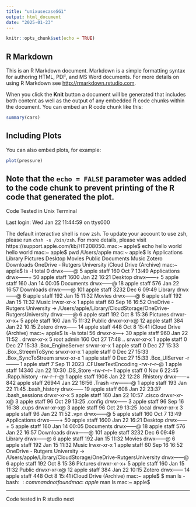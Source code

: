 ```yaml
---
title: "unixusecaseSG1"
output: html_document
date: "2025-01-23"
---
```


```r
knitr::opts_chunk$set(echo = TRUE)
```

## R Markdown

This is an R Markdown document. Markdown is a simple formatting syntax for authoring HTML, PDF, and MS Word documents. For more details on using R Markdown see <http://rmarkdown.rstudio.com>.

When you click the **Knit** button a document will be generated that includes both content as well as the output of any embedded R code chunks within the document. You can embed an R code chunk like this:

```r
summary(cars)
```

## Including Plots

You can also embed plots, for example:

```r
plot(pressure)
```

Note that the `echo = FALSE` parameter was added to the code chunk to prevent printing of the R code that generated the plot.
----------------------------------------------------
Code Tested in Unix Terminal

Last login: Wed Jan 22 11:44:59 on ttys000

The default interactive shell is now zsh.
To update your account to use zsh, please run `chsh -s /bin/zsh`.
For more details, please visit https://support.apple.com/kb/HT208050.
mac:~ apple$ echo hello world
hello world
mac:~ apple$ pwd
/Users/apple
mac:~ apple$ ls
Applications			Library				Pictures
Desktop				Movies				Public
Documents			Music				Zotero
Downloads			OneDrive - Rutgers University	iCloud Drive (Archive)
mac:~ apple$ ls -l
total 0
drwx------@   5 apple  staff   160 Oct  7 13:49 Applications
drwx------+  50 apple  staff  1600 Jan 22 16:21 Desktop
drwx------+   5 apple  staff   160 Jan 14 00:05 Documents
drwx------@  18 apple  staff   576 Jan 22 16:57 Downloads
drwx------@ 101 apple  staff  3232 Dec  6 09:49 Library
drwx------@   6 apple  staff   192 Jan 15 11:32 Movies
drwx------@   6 apple  staff   192 Jan 15 11:32 Music
lrwxr-xr-x    1 apple  staff    60 Sep 16 16:52 OneDrive - Rutgers University -> /Users/apple/Library/CloudStorage/OneDrive-RutgersUniversity
drwx------@   6 apple  staff   192 Oct  8 15:36 Pictures
drwxr-xr-x+   5 apple  staff   160 Jan 15 11:32 Public
drwxr-xr-x@  12 apple  staff   384 Jan 22 10:15 Zotero
drwx------   14 apple  staff   448 Oct  8 15:41 iCloud Drive (Archive)
mac:~ apple$ ls -la
total 56
drwxr-x---+  30 apple  staff    960 Jan 22 11:52 .
drwxr-xr-x    5 root   admin    160 Oct 27 17:48 ..
srwxr-xr-x    1 apple  staff      0 Dec 27 15:33 .Box_EngineServer
srwxr-xr-x    1 apple  staff      0 Dec 27 15:33 .Box_StreemToSync
srwxr-xr-x    1 apple  staff      0 Dec 27 15:33 .Box_SyncToStreem
srwxr-xr-x    1 apple  staff      0 Dec 27 15:33 .Box_UIServer
-r--------    1 apple  staff      7 Sep 11  2023 .CFUserTextEncoding
-rw-r--r--@   1 apple  staff  14340 Jan 22 10:30 .DS_Store
-rw-r--r--    1 apple  staff      0 Nov  6 22:45 .Rapp.history
-rw-r--r--@   1 apple  staff   1908 Jan 22 12:28 .Rhistory
drwx------+ 842 apple  staff  26944 Jan 22 16:56 .Trash
-rw-------@   1 apple  staff    193 Jan 22 11:45 .bash_history
drwx------   19 apple  staff    608 Jan 22 23:37 .bash_sessions
drwxr-xr-x    5 apple  staff    160 Jan 22 10:57 .cisco
drwxr-xr-x@   3 apple  staff     96 Oct 29 13:25 .config
drwx------    3 apple  staff     96 Sep 16 16:38 .cups
drwxr-xr-x@   3 apple  staff     96 Oct 29 13:25 .local
drwxr-xr-x    3 apple  staff     96 Jan 22 11:52 .vpn
drwx------@   5 apple  staff    160 Oct  7 13:49 Applications
drwx------+  50 apple  staff   1600 Jan 22 16:21 Desktop
drwx------+   5 apple  staff    160 Jan 14 00:05 Documents
drwx------@  18 apple  staff    576 Jan 22 16:57 Downloads
drwx------@ 101 apple  staff   3232 Dec  6 09:49 Library
drwx------@   6 apple  staff    192 Jan 15 11:32 Movies
drwx------@   6 apple  staff    192 Jan 15 11:32 Music
lrwxr-xr-x    1 apple  staff     60 Sep 16 16:52 OneDrive - Rutgers University -> /Users/apple/Library/CloudStorage/OneDrive-RutgersUniversity
drwx------@   6 apple  staff    192 Oct  8 15:36 Pictures
drwxr-xr-x+   5 apple  staff    160 Jan 15 11:32 Public
drwxr-xr-x@  12 apple  staff    384 Jan 22 10:15 Zotero
drwx------   14 apple  staff    448 Oct  8 15:41 iCloud Drive (Archive)
mac:~ apple$ $ man ls
-bash: $: command not found
mac:~ apple$ man ls
mac:~ apple$ 

--------------------------------------------------------------------------------------------------
Code tested in R studio next 



